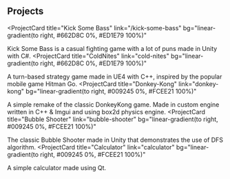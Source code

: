 ## Projects

<ProjectCard
  title="Kick Some Bass"
  link="/kick-some-bass"
  bg="linear-gradient(to right, #662D8C 0%, #ED1E79 100%)"
>
  Kick Some Bass is a casual fighting game with a lot of puns made in Unity with C#.
</ProjectCard>
<ProjectCard
  title="ColdNites"
  link="cold-nites"
  bg="linear-gradient(to right, #662D8C 0%, #ED1E79 100%)"
>
  A turn-based strategy game made in UE4 with C++, inspired by the popular mobile game Hitman Go.
</ProjectCard>
<ProjectCard
  title="Donkey-Kong"
  link="donkey-kong"
  bg="linear-gradient(to right, #009245 0%, #FCEE21 100%)"
>
  A simple remake of the classic DonkeyKong game. Made in custom engine written in C++ & Imgui and using box2d physics engine. 
</ProjectCard>
<ProjectCard
  title="Bubble Shooter"
  link="bubble-shooter"
  bg="linear-gradient(to right, #009245 0%, #FCEE21 100%)"
>
  The classic Bubble Shooter made in Unity that demonstrates the use of DFS algorithm.
</ProjectCard>
<ProjectCard
  title="Calculator"
  link="calculator"
  bg="linear-gradient(to right, #009245 0%, #FCEE21 100%)"
>
  A simple calculator made using Qt.
</ProjectCard>
